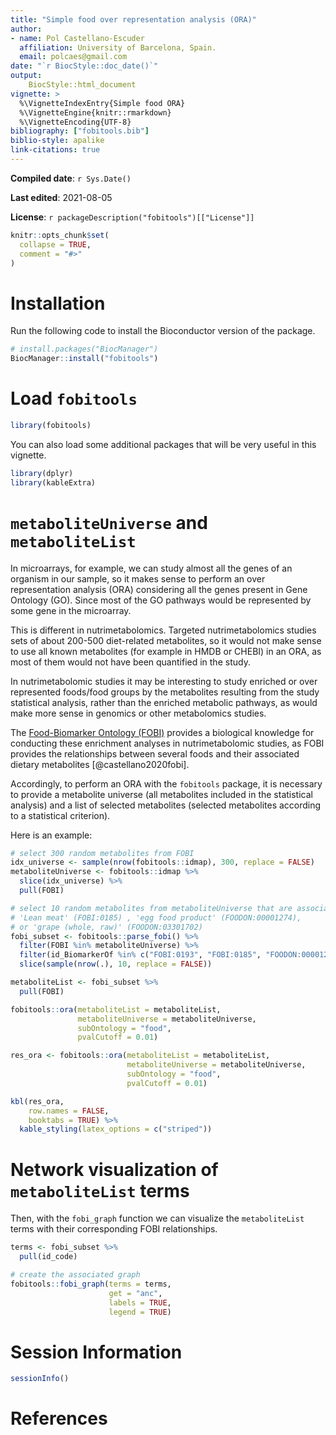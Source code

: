 ```yaml
---
title: "Simple food over representation analysis (ORA)"
author: 
- name: Pol Castellano-Escuder
  affiliation: University of Barcelona, Spain.
  email: polcaes@gmail.com
date: "`r BiocStyle::doc_date()`"
output: 
    BiocStyle::html_document
vignette: >
  %\VignetteIndexEntry{Simple food ORA}
  %\VignetteEngine{knitr::rmarkdown}
  %\VignetteEncoding{UTF-8}
bibliography: ["fobitools.bib"]
biblio-style: apalike
link-citations: true
---
```


**Compiled date**: `r Sys.Date()`

**Last edited**: 2021-08-05

**License**: `r packageDescription("fobitools")[["License"]]`

```r
knitr::opts_chunk$set(
  collapse = TRUE,
  comment = "#>"
)
```

# Installation

Run the following code to install the Bioconductor version of the package.        

```r
# install.packages("BiocManager")
BiocManager::install("fobitools")
```

# Load `fobitools` 

```r
library(fobitools)
```

You can also load some additional packages that will be very useful in this vignette.   

```r
library(dplyr)
library(kableExtra)
```

# `metaboliteUniverse` and `metaboliteList`

In microarrays, for example, we can study almost all the genes of an organism in our sample, so it makes sense to perform an over representation analysis (ORA) considering all the genes present in Gene Ontology (GO). Since most of the GO pathways would be represented by some gene in the microarray.      

This is different in nutrimetabolomics. Targeted nutrimetabolomics studies sets of about 200-500 diet-related metabolites, so it would not make sense to use all known metabolites (for example in HMDB or CHEBI) in an ORA, as most of them would not have been quantified in the study.     

In nutrimetabolomic studies it may be interesting to study enriched or over represented foods/food groups by the metabolites resulting from the study statistical analysis, rather than the enriched metabolic pathways, as would make more sense in genomics or other metabolomics studies.     

The [Food-Biomarker Ontology (FOBI)](https://academic.oup.com/database/article/doi/10.1093/databa/baaa033/5857401) provides a biological knowledge for conducting these enrichment analyses in nutrimetabolomic studies, as FOBI provides the relationships between several foods and their associated dietary metabolites [@castellano2020fobi].             

Accordingly, to perform an ORA with the `fobitools` package, it is necessary to provide a metabolite universe (all metabolites included in the statistical analysis) and a list of selected metabolites (selected metabolites according to a statistical criterion).      

Here is an example:       

```r
# select 300 random metabolites from FOBI
idx_universe <- sample(nrow(fobitools::idmap), 300, replace = FALSE)
metaboliteUniverse <- fobitools::idmap %>%
  slice(idx_universe) %>%
  pull(FOBI)

# select 10 random metabolites from metaboliteUniverse that are associated with 'Red meat' (FOBI:0193), 
# 'Lean meat' (FOBI:0185) , 'egg food product' (FOODON:00001274), 
# or 'grape (whole, raw)' (FOODON:03301702)
fobi_subset <- fobitools::parse_fobi() %>%
  filter(FOBI %in% metaboliteUniverse) %>%
  filter(id_BiomarkerOf %in% c("FOBI:0193", "FOBI:0185", "FOODON:00001274", "FOODON:03301702")) %>%
  slice(sample(nrow(.), 10, replace = FALSE))

metaboliteList <- fobi_subset %>%
  pull(FOBI)
```

```r
fobitools::ora(metaboliteList = metaboliteList, 
               metaboliteUniverse = metaboliteUniverse, 
               subOntology = "food", 
               pvalCutoff = 0.01)
```

```r
res_ora <- fobitools::ora(metaboliteList = metaboliteList, 
                          metaboliteUniverse = metaboliteUniverse, 
                          subOntology = "food", 
                          pvalCutoff = 0.01)
```

```r
kbl(res_ora, 
    row.names = FALSE,
    booktabs = TRUE) %>%
  kable_styling(latex_options = c("striped"))
```

# Network visualization of `metaboliteList` terms

Then, with the `fobi_graph` function we can visualize the `metaboliteList` terms with their corresponding FOBI relationships.           

```r
terms <- fobi_subset %>%
  pull(id_code)

# create the associated graph
fobitools::fobi_graph(terms = terms, 
                      get = "anc",
                      labels = TRUE,
                      legend = TRUE)
```

# Session Information

```r
sessionInfo()
```

# References

